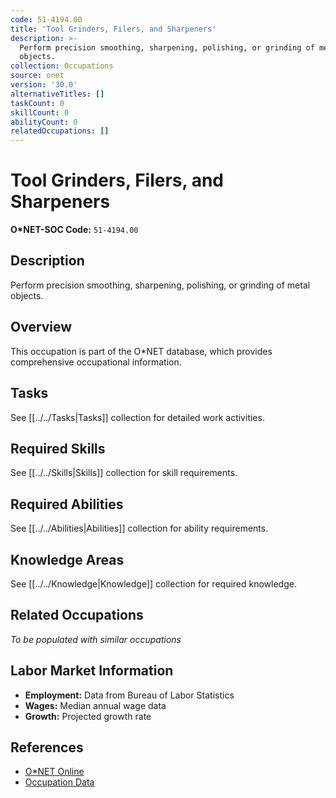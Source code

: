 ```yaml
---
code: 51-4194.00
title: 'Tool Grinders, Filers, and Sharpeners'
description: >-
  Perform precision smoothing, sharpening, polishing, or grinding of metal
  objects.
collection: Occupations
source: onet
version: '30.0'
alternativeTitles: []
taskCount: 0
skillCount: 0
abilityCount: 0
relatedOccupations: []
---
```

# Tool Grinders, Filers, and Sharpeners

**O*NET-SOC Code:** `51-4194.00`

## Description

Perform precision smoothing, sharpening, polishing, or grinding of metal objects.

## Overview

This occupation is part of the O*NET database, which provides comprehensive occupational information.

## Tasks

See [[../../Tasks|Tasks]] collection for detailed work activities.

## Required Skills

See [[../../Skills|Skills]] collection for skill requirements.

## Required Abilities

See [[../../Abilities|Abilities]] collection for ability requirements.

## Knowledge Areas

See [[../../Knowledge|Knowledge]] collection for required knowledge.

## Related Occupations

*To be populated with similar occupations*

## Labor Market Information

- **Employment:** Data from Bureau of Labor Statistics
- **Wages:** Median annual wage data
- **Growth:** Projected growth rate

## References

- [O*NET Online](https://www.onetonline.org/link/summary/51-4194.00)
- [Occupation Data](https://www.onetcenter.org/)
